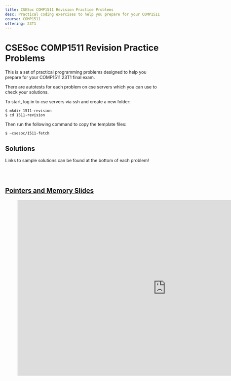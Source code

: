 ```yaml
---
title: CSESoc COMP1511 Revision Practice Problems
desc: Practical coding exercises to help you prepare for your COMP1511 23T1 final exam 😄
course: COMP1511
offering: 23T1
---
```


# CSESoc COMP1511 Revision Practice Problems

This is a set of practical programming problems designed to help you prepare for your COMP1511 23T1 final exam.

There are autotests for each problem on cse servers which you can use to check your solutions.

To start, log in to cse servers via ssh and create a new folder:

```bash:~
$ mkdir 1511-revision
$ cd 1511-revision
```

Then run the following command to copy the template files:

```bash:~/1511-revision
$ ~csesoc/1511-fetch
```

## Solutions

Links to sample solutions can be found at the bottom of each problem!

<br/><br/>
## [Pointers and Memory Slides](https://docs.google.com/presentation/d/1Iz8lKozedeIq5ECu0vN3ZPgnke88r2L5H7UIt9otwC8/edit?usp=sharing)

<figure class="video_container">
<iframe src="https://docs.google.com/presentation/d/e/2PACX-1vSrzCDBJhJKV9AO8xCmFkjd6LpFnf9r2anwIIZe276k3Cn-NFI_nrbyXq8wAnPUMpWsRu_aS2csf-pu/embed?start=false&loop=false&delayms=60000" frameborder="0" width="960" height="569" allowfullscreen="true" mozallowfullscreen="true" webkitallowfullscreen="true">
</iframe>
</figure>
